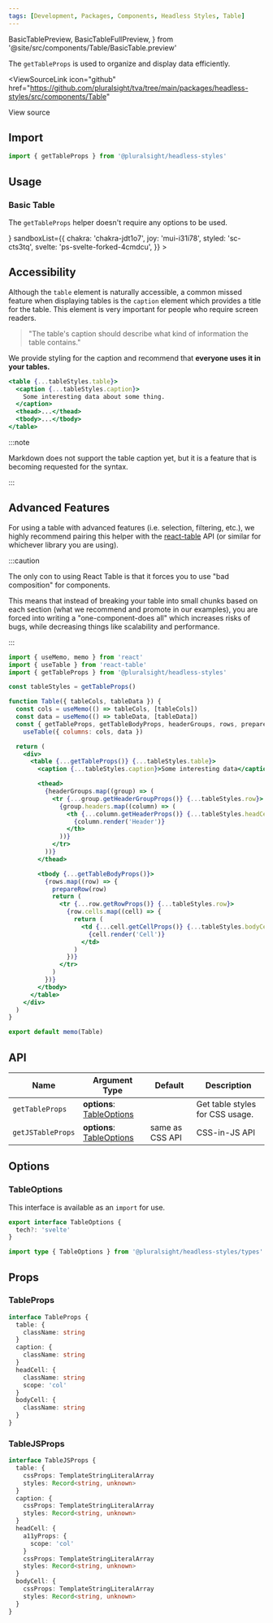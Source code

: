 ```yaml
---
tags: [Development, Packages, Components, Headless Styles, Table]
---
```


<!-- TODO: As of 2.0.0-beta.17 live-codeblock do not support imports. -->
<!-- Keep an eye out so we can kill the components we are importing in. -->
<!-- https://docusaurus.io/docs/markdown-features/code-blocks#imports -->

  BasicTablePreview,
  BasicTableFullPreview,
} from '@site/src/components/Table/BasicTable.preview'

The `getTableProps` is used to organize and display data efficiently.

<ViewSourceLink
  icon="github"
  href="https://github.com/pluralsight/tva/tree/main/packages/headless-styles/src/components/Table"
>
  View source
</ViewSourceLink>

## Import

```javascript
import { getTableProps } from '@pluralsight/headless-styles'
```

## Usage

### Basic Table

The `getTableProps` helper doesn't require any options to be used.

<BasicTable />
<LiveExampleTabs
  fullCode={<BasicTableFullPreview />}
  sandboxList={{
    chakra: 'chakra-jdt1o7',
    joy: 'mui-i31i78',
    styled: 'sc-cts3tq',
    svelte: 'ps-svelte-forked-4cmdcu',
  }}
>
  <BasicTablePreview />
</LiveExampleTabs>

## Accessibility

Although the `table` element is naturally accessible, a common missed feature when displaying tables is the `caption` element which provides a title for the table. This element is very important for people who require screen readers.

> "The table's caption should describe what kind of information the table contains."

We provide styling for the caption and recommend that **everyone uses it in your tables.**

```jsx title="How to use a caption element in your table"
<table {...tableStyles.table}>
  <caption {...tableStyles.caption}>
    Some interesting data about some thing.
  </caption>
  <thead>...</thead>
  <tbody>...</tbody>
</table>
```

:::note

Markdown does not support the table caption yet, but it is a feature that is becoming requested for the syntax.

:::

## Advanced Features

For using a table with advanced features (i.e. selection, filtering, etc.), we highly recommend pairing this helper with the [react-table](https://react-table-v7.tanstack.com/) API (or similar for whichever library you are using).

:::caution

The only con to using React Table is that it forces you to use "bad composition" for components.

This means that instead of breaking your table into small chunks based on each section (what we recommend and promote in our examples), you are forced into writing a "one-component-does all" which increases risks of bugs, while decreasing things like scalability and performance.

:::

```jsx title="Example using both getTableProps and react-table"
import { useMemo, memo } from 'react'
import { useTable } from 'react-table'
import { getTableProps } from '@pluralsight/headless-styles'

const tableStyles = getTableProps()

function Table({ tableCols, tableData }) {
  const cols = useMemo(() => tableCols, [tableCols])
  const data = useMemo(() => tableData, [tableData])
  const { getTableProps, getTableBodyProps, headerGroups, rows, prepareRow } =
    useTable({ columns: cols, data })

  return (
    <div>
      <table {...getTableProps()} {...tableStyles.table}>
        <caption {...tableStyles.caption}>Some interesting data</caption>

        <thead>
          {headerGroups.map((group) => (
            <tr {...group.getHeaderGroupProps()} {...tableStyles.row}>
              {group.headers.map((column) => (
                <th {...column.getHeaderProps()} {...tableStyles.headCell}>
                  {column.render('Header')}
                </th>
              ))}
            </tr>
          ))}
        </thead>

        <tbody {...getTableBodyProps()}>
          {rows.map((row) => {
            prepareRow(row)
            return (
              <tr {...row.getRowProps()} {...tableStyles.row}>
                {row.cells.map((cell) => {
                  return (
                    <td {...cell.getCellProps()} {...tableStyles.bodyCell}>
                      {cell.render('Cell')}
                    </td>
                  )
                })}
              </tr>
            )
          })}
        </tbody>
      </table>
    </div>
  )
}

export default memo(Table)
```

## API

| Name              | Argument Type                              | Default         | Description                     |
| ----------------- | ------------------------------------------ | --------------- | ------------------------------- |
| `getTableProps`   | **options**: [TableOptions](#tableoptions) |                 | Get table styles for CSS usage. |
| `getJSTableProps` | **options**: [TableOptions](#tableoptions) | same as CSS API | CSS-in-JS API                   |

## Options

### TableOptions

This interface is available as an `import` for use.

```typescript
export interface TableOptions {
  tech?: 'svelte'
}
```

```typescript title="Import example"
import type { TableOptions } from '@pluralsight/headless-styles/types'
```

## Props

### TableProps

```typescript
interface TableProps {
  table: {
    className: string
  }
  caption: {
    className: string
  }
  headCell: {
    className: string
    scope: 'col'
  }
  bodyCell: {
    className: string
  }
}
```

### TableJSProps

```typescript
interface TableJSProps {
  table: {
    cssProps: TemplateStringLiteralArray
    styles: Record<string, unknown>
  }
  caption: {
    cssProps: TemplateStringLiteralArray
    styles: Record<string, unknown>
  }
  headCell: {
    a11yProps: {
      scope: 'col'
    }
    cssProps: TemplateStringLiteralArray
    styles: Record<string, unknown>
  }
  bodyCell: {
    cssProps: TemplateStringLiteralArray
    styles: Record<string, unknown>
  }
}
```
